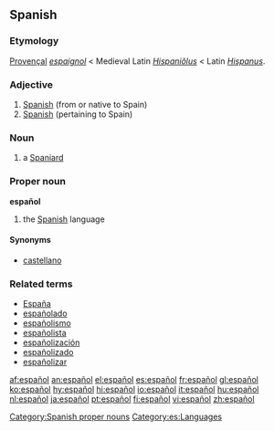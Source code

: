 == Spanish ==
===Etymology===
[[Provençal]] ''[[espaignol]]'' < Medieval Latin ''[[Hispaniolus|Hispaniŏlus]]'' < Latin ''[[Hispanus]]''.

=== Adjective ===
{{es-adj|masculine plural=españoles|feminine=española}}

# [[Spanish]] (from or native to Spain)
# [[Spanish]] (pertaining to Spain)

=== Noun ===
{{es-noun-mf|masculine plural=españoles|feminine=española}}

# a [[Spaniard]]

=== Proper noun ===
'''español''' {{m}}

# the [[Spanish]] language

====Synonyms====
*[[castellano]]

[[Category:Spanish proper nouns]]
[[Category:es:Languages]]

===Related terms===
*[[España]]
*[[españolado]]
*[[españolismo]]
*[[españolista]]
*[[españolización]]
*[[españolizado]]
*[[españolizar]]

[[af:español]]
[[an:español]]
[[el:español]]
[[es:español]]
[[fr:español]]
[[gl:español]]
[[ko:español]]
[[hy:español]]
[[hi:español]]
[[io:español]]
[[it:español]]
[[hu:español]]
[[nl:español]]
[[ja:español]]
[[pt:español]]
[[fi:español]]
[[vi:español]]
[[zh:español]]